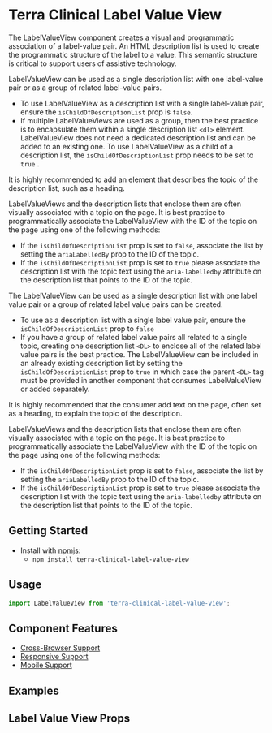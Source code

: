 


<Badge />

# Terra Clinical Label Value View

The LabelValueView component creates a visual and programmatic association of a label-value pair. An HTML description list is used to create the programmatic structure of the label to a value. This semantic structure is critical to support users of assistive technology. 

LabelValueView can be used as a single description list with one label-value pair or as a group of related label-value pairs.
- To use LabelValueView as a description list with a single label-value pair, ensure the `isChildOfDescriptionList` prop is `false`.
- If multiple LabelValueViews are used as a group, then the best practice is to encapsulate them within a single description list `<dl>` element. LabelValueView does not need a dedicated description list and can be added to an existing one. To use LabelValueView as a child of a description list, the `isChildOfDescriptionList` prop needs to be set to `true` .

It is highly recommended to add an element that describes the topic of the description list, such as a heading.

LabelValueViews and the description lists that enclose them are often visually associated with a topic on the page. It is best practice to programmatically associate the LabelValueView with the ID of the topic on the page using one of the following methods:
- If the `isChildOfDescriptionList` prop is set to `false`, associate the list by setting the `ariaLabelledBy` prop to the ID of the topic.
- If the `isChildOfDescriptionList` prop is set to `true` please associate the description list with the topic text using the `aria-labelledby` attribute on the description list that points to the ID of the topic.

The LabelValueView can be used as a single description list with one label value pair or a group of related label value pairs can be created.
- To use as a description list with a single label value pair, ensure the `isChildOfDescriptionList` prop to `false`
- If you have a group of related label value pairs all related to a single topic, creating one description list `<DL>` to enclose all of the related label value pairs is the best practice. The LabelValueView can be included in an already existing description list by setting the `isChildOfDescriptionList` prop to `true` in which case the parent `<DL>` tag must be provided in another component that consumes LabelValueView or added separately.

It is highly recommended that the consumer add text on the page, often set as a heading, to explain the topic of the description.

LabelValueViews and the description lists that enclose them are often visually associated with a topic on the page. It is best practice to programmatically associate the LabelValueView with the ID of the topic on the page using one of the following methods:
- If the `isChildOfDescriptionList` prop is set to `false`, associate the list by setting the `ariaLabelledBy` prop to the ID of the topic.
- If the `isChildOfDescriptionList` prop is set to `true` please associate the description list with the topic text using the `aria-labelledby` attribute on the description list that points to the ID of the topic.
## Getting Started

- Install with [npmjs](https://www.npmjs.com):
  - `npm install terra-clinical-label-value-view`

## Usage
```jsx
import LabelValueView from 'terra-clinical-label-value-view';
```

## Component Features
* [Cross-Browser Support](https://engineering.cerner.com/terra-ui/about/terra-ui/component-standards#cross-browser-support)
* [Responsive Support](https://engineering.cerner.com/terra-ui/about/terra-ui/component-standards#responsive-support)
* [Mobile Support](https://engineering.cerner.com/terra-ui/about/terra-ui/component-standards#mobile-support)

## Examples
<LabelValueViewTextTermAndDef title="Label Value View with a Text Input (as a term and definition)" />
<LabelValueViewTextDefinitionList title="Label Value View with a Text Input (as a description list)" />
<LabelValueViewNode title="Label Value View with a Node Input" />
<LabelValueViewNodeCustom title="Label Value View with a Node Input (Custom)" />

## Label Value View Props
<LabelValueViewPropsTable />